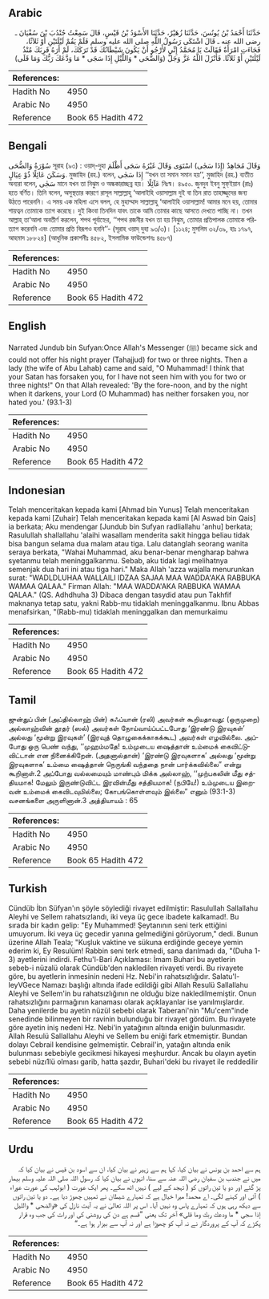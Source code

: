 ## Arabic


<div dir="rtl" lang="ar" style={{fontSize:'larger',backgroundColor:'#f8f9fa',padding:20}}>
حَدَّثَنَا أَحْمَدُ بْنُ يُونُسَ، حَدَّثَنَا زُهَيْرٌ، حَدَّثَنَا الأَسْوَدُ بْنُ قَيْسٍ، قَالَ سَمِعْتُ جُنْدُبَ بْنَ سُفْيَانَ ـ رضى الله عنه ـ قَالَ اشْتَكَى رَسُولُ اللَّهِ صلى الله عليه وسلم فَلَمْ يَقُمْ لَيْلَتَيْنِ أَوْ ثَلاَثًا، فَجَاءَتِ امْرَأَةٌ فَقَالَتْ يَا مُحَمَّدُ إِنِّي لأَرْجُو أَنْ يَكُونَ شَيْطَانُكَ قَدْ تَرَكَكَ، لَمْ أَرَهُ قَرِبَكَ مُنْذُ لَيْلَتَيْنِ أَوْ ثَلاَثًا‏.‏ فَأَنْزَلَ اللَّهُ عَزَّ وَجَلَّ ‏(‏وَالضُّحَى * وَاللَّيْلِ إِذَا سَجَى * مَا وَدَّعَكَ رَبُّكَ وَمَا قَلَى‏)‏
</div>
<div style={{backgroundColor:'#f8f9fa',padding:20, marginBottom: 10}}><table> <thead> <tr> <th>References:</th> <th></th> </tr> </thead> <tbody><tr><td>Hadith No</td><td>4950</td></tr><tr><td>Arabic No</td><td>4950</td></tr><tr><td>Reference</td><td>Book 65 Hadith 472</td></tr></tbody></table></div>

## Bengali


<div dir="ltr" lang="bn" style={{fontSize:'larger',backgroundColor:'#f8f9fa',padding:20}}>
سُوْرَةُ وَالضُّحَى সূরাহ (৯৩) : ওয়াদ্-দুহা وَقَالَ مُجَاهِدٌ (إِذَا سَجٰى) اسْتَوَى وَقَالَ غَيْرُهُ سَجَى أَظْلَمَ وَسَكَنَ عَائِلًا ذُوْ عِيَالٍ. মুজাহিদ (রহ.) বলেন, إِذَا سَجٰى ‘‘যখন তা সমান সমান হয়’’, মুজাহিদ (রহ.) ব্যতীত অন্যরা বলেন, سَجٰى মানে যখন তা নিঝুম ও অন্ধকারাচ্ছন্ন হয়। عَآئِلًا নিঃস্ব। ৪৯৫০. জুনদুব ইবনু সুফ্ইয়ান (রাঃ) হতে বর্ণিত। তিনি বলেন, অসুস্থতার কারণে রাসূল সাল্লাল্লাহু ‘আলাইহি ওয়াসাল্লাম দুই বা তিন রাত তাহাজ্জুদের জন্য উঠতে পারেননি। এ সময় এক মহিলা এসে বলল, হে মুহাম্মাদ সাল্লাল্লাহু ‘আলাইহি ওয়াসাল্লাম! আমার মনে হয়, তোমার শায়ত্বন তোমাকে ত্যাগ করেছে। দুই কিংবা তিনদিন যাবৎ তাকে আমি তোমার কাছে আসতে দেখতে পাচ্ছি না। তখন আল্লাহ্ তা‘আলা অবতীর্ণ করলেন, শপথ পূর্বাহ্নের, ‘‘শপথ রজনীর যখন তা হয় নিঝুম, তোমার প্রতিপালক তোমাকে পরিত্যাগ করেননি এবং তোমার প্রতি বিরূপও হননি’’- (সূরাহ ওয়াদ্ দুহা ৯৩/৩)। [১১২৪; মুসলিম ৩২/৩৯, হাঃ ১৭৯৭, আহমাদ ১৮৮২৪] (আধুনিক প্রকাশনীঃ ৪৫৮২, ইসলামিক ফাউন্ডেশনঃ ৪৫৮৭)
</div>
<div style={{backgroundColor:'#f8f9fa',padding:20, marginBottom: 10}}><table> <thead> <tr> <th>References:</th> <th></th> </tr> </thead> <tbody><tr><td>Hadith No</td><td>4950</td></tr><tr><td>Arabic No</td><td>4950</td></tr><tr><td>Reference</td><td>Book 65 Hadith 472</td></tr></tbody></table></div>

## English


<div dir="ltr" lang="en" style={{fontSize:'larger',backgroundColor:'#f8f9fa',padding:20}}>
Narrated Jundub bin Sufyan:Once Allah's Messenger (ﷺ) became sick and could not offer his night prayer (Tahajjud) for two or three nights. Then a lady (the wife of Abu Lahab) came and said, "O Muhammad! I think that your Satan has forsaken you, for I have not seen him with you for two or three nights!" On that Allah revealed: 'By the fore-noon, and by the night when it darkens, your Lord (O Muhammad) has neither forsaken you, nor hated you.' (93.1-3)
</div>
<div style={{backgroundColor:'#f8f9fa',padding:20, marginBottom: 10}}><table> <thead> <tr> <th>References:</th> <th></th> </tr> </thead> <tbody><tr><td>Hadith No</td><td>4950</td></tr><tr><td>Arabic No</td><td>4950</td></tr><tr><td>Reference</td><td>Book 65 Hadith 472</td></tr></tbody></table></div>

## Indonesian


<div dir="ltr" lang="id" style={{fontSize:'larger',backgroundColor:'#f8f9fa',padding:20}}>
Telah menceritakan kepada kami [Ahmad bin Yunus] Telah menceritakan kepada kami [Zuhair] Telah menceritakan kepada kami [Al Aswad bin Qais] ia berkata; Aku mendengar [Jundub bin Sufyan radliallahu 'anhu] berkata; Rasulullah shallallahu 'alaihi wasallam menderita sakit hingga beliau tidak bisa bangun selama dua malam atau tiga. Lalu datanglah seorang wanita seraya berkata, "Wahai Muhammad, aku benar-benar mengharap bahwa syetanmu telah meninggalkanmu. Sebab, aku tidak lagi melihatnya semenjak dua hari ini atau tiga hari." Maka Allah 'azza wajalla menurunkan surat: "WADLDLUHAA WALLAILI IDZAA SAJAA MAA WADDA'AKA RABBUKA WAMAA QALAA." Firman Allah: "MAA WADDA'AKA RABBUKA WAMAA QALAA." (QS. Adhdhuha 3) Dibaca dengan tasydid atau pun Takhfif maknanya tetap satu, yakni Rabb-mu tidaklah meninggalkanmu. Ibnu Abbas menafsirkan, "(Rabb-mu) tidaklah meninggalkan dan memurkaimu
</div>
<div style={{backgroundColor:'#f8f9fa',padding:20, marginBottom: 10}}><table> <thead> <tr> <th>References:</th> <th></th> </tr> </thead> <tbody><tr><td>Hadith No</td><td>4950</td></tr><tr><td>Arabic No</td><td>4950</td></tr><tr><td>Reference</td><td>Book 65 Hadith 472</td></tr></tbody></table></div>

## Tamil


<div dir="ltr" lang="ta" style={{fontSize:'larger',backgroundColor:'#f8f9fa',padding:20}}>
ஜுன்துப் பின் (அப்தில்லாஹ் பின்) சுஃப்யான் (ரலி) அவர்கள் கூறியதாவது: (ஒருமுறை) அல்லாஹ்வின் தூதர் (ஸல்) அவர்கள் நோய்வாய்ப்பட்டபோது ‘இரண்டு இரவுகள்’ அல்லது ‘மூன்று இரவுகள்’ (இரவுத் தொழுகைக்காகக்கூட) அவர்கள் எழவில்லை. அப்போது ஒரு பெண் வந்து, ‘‘முஹம்மதே! உம்முடைய ஷைத்தான் உம்மைக் கைவிட்டுவிட்டான் என நினைக்கிறேன். (அதனால்தான்) ‘இரண்டு இரவுகளாக’ அல்லது ‘மூன்று இரவுகளாக’ உம்மை ஷைத்தான் நெருங்கி வந்ததை நான் பார்க்கவில்லை” என்று கூறினாள்.2 அப்போது வல்லமையும் மாண்பும் மிக்க அல்லாஹ், ‘‘முற்பகலின் மீது சத்தியமாக! மேலும் இருண்டுவிட்ட இரவின்மீது சத்தியமாக! (நபியே!) உம்முடைய இறைவன் உம்மைக் கைவிடவுமில்லை; கோபங்கொள்ளவும் இல்லை” எனும் (93:1-3) வசனங்களை அருளினான்.3 அத்தியாயம் : 65
</div>
<div style={{backgroundColor:'#f8f9fa',padding:20, marginBottom: 10}}><table> <thead> <tr> <th>References:</th> <th></th> </tr> </thead> <tbody><tr><td>Hadith No</td><td>4950</td></tr><tr><td>Arabic No</td><td>4950</td></tr><tr><td>Reference</td><td>Book 65 Hadith 472</td></tr></tbody></table></div>

## Turkish


<div dir="ltr" lang="tr" style={{fontSize:'larger',backgroundColor:'#f8f9fa',padding:20}}>
Cündüb İbn Süfyan'ın şöyle söylediği rivayet edilmiştir: Rasulullah Sallallahu Aleyhi ve Sellem rahatsızlandı, iki veya üç gece ibadete kalkamad!. Bu sırada bir kadın gelip: "Ey Muhammed! Şeytanının seni terk ettiğini umuyorum. İki veya üç gecedir yanına gelmediğini görüyorum," dedi. Bunun üzerine Allah Teala; "Kuşluk vaktine ve sükuna erdiğinde geceye yemin ederim ki, Ey Resulüm! Rabbin seni terk etmedi, sana darılmadı da, "(Duha 1-3) ayetlerini indirdi. Fethu'l-Bari Açıklaması: İmam Buhari bu ayetlerin sebeb-i nüzalü olarak Cündüb'den nakledilen rivayeti verdi. Bu rivayete göre, bu ayetlerin inmesinin nedeni Hz. Nebi'in rahatsızlığıdır. Salatu'l-leyVGece Namazı başlığı altında ifade edildiği gibi Allah Resulü Sallallahu Aleyhi ve Sellem'in bu rahatsızlığının ne olduğu bize nakledilmemiştir. Onun rahatsızlığını parmağının kanaması olarak açıklayanlar ise yanılmışlardır. Daha yenilerde bu ayetin nüzül sebebi olarak Taberani'nin "Mu'cem"inde senedinde bilinmeyen bir ravinin bulunduğu bir rivayet gördüm. Bu rivayete göre ayetin iniş nedeni Hz. Nebi'in yatağının altında eniğin bulunmasıdır. Allah Resulü Sallallahu Aleyhi ve Sellem bu eniği fark etmemiştir. Bundan dolayı Cebrail kendisine gelmemiştir. Cebrail'in, yatağın altında enik bulunması sebebiyle gecikmesi hikayesi meşhurdur. Ancak bu olayın ayetin sebebi nüzı1lü olması garib, hatta şazdır, Buhari'deki bu rivayet ile reddedilir
</div>
<div style={{backgroundColor:'#f8f9fa',padding:20, marginBottom: 10}}><table> <thead> <tr> <th>References:</th> <th></th> </tr> </thead> <tbody><tr><td>Hadith No</td><td>4950</td></tr><tr><td>Arabic No</td><td>4950</td></tr><tr><td>Reference</td><td>Book 65 Hadith 472</td></tr></tbody></table></div>

## Urdu


<div dir="rtl" lang="ur" style={{fontSize:'larger',backgroundColor:'#f8f9fa',padding:20}}>
ہم سے احمد بن یونس نے بیان کیا، کہا ہم سے زہیر نے بیان کیا، ان سے اسود بن قیس نے بیان کیا کہ میں نے جندب بن سفیان رضی اللہ عنہ سے سنا، انہوں نے بیان کیا کہ رسول اللہ صلی اللہ علیہ وسلم بیمار پڑ گئے اور دو یا تین راتوں کو ( تہجد کے لیے ) نہیں اٹھ سکے۔ پھر ایک عورت ( ابولہب کی عورت عوراء ) آئی اور کہنے لگی۔ اے محمد! میرا خیال ہے کہ تمہارے شیطان نے تمہیں چھوڑ دیا ہے۔ دو یا تین راتوں سے دیکھ رہی ہوں کہ تمہارے پاس وہ نہیں آیا۔ اس پر اللہ تعالیٰ نے یہ آیت نازل کی «والضحى * والليل إذا سجى * ما ودعك ربك وما قلى‏» آخر تک یعنی ”قسم ہے دن کی روشنی کی اور رات کی جب وہ قرار پکڑے کہ آپ کے پروردگار نے نہ آپ کو چھوڑا ہے اور نہ آپ سے بیزار ہوا ہے۔“
</div>
<div style={{backgroundColor:'#f8f9fa',padding:20, marginBottom: 10}}><table> <thead> <tr> <th>References:</th> <th></th> </tr> </thead> <tbody><tr><td>Hadith No</td><td>4950</td></tr><tr><td>Arabic No</td><td>4950</td></tr><tr><td>Reference</td><td>Book 65 Hadith 472</td></tr></tbody></table></div>